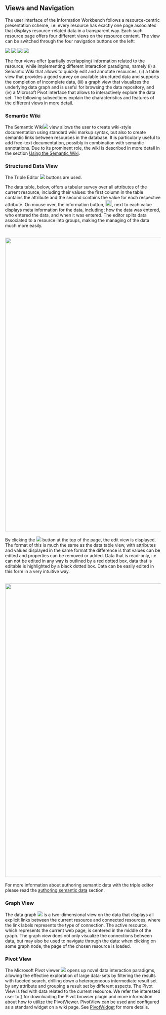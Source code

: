 == Views and Navigation ==
The user interface of the Information Workbench follows a resource-centric presentation scheme, i.e. every resource has exactly one page associated that displays resource-related data in a transparent way. Each such resource page offers four different views on the resource content. The view can be switched through the four navigation buttons on the left:

<img src="../images/navigation/wiki_hover.png" />  <img src="../images/navigation/table_hover.png" />  <img src="../images/navigation/graph_hover.png" />  <img src="../images/navigation/pivot_hover.png" />

The four views offer (partially overlapping) information related to the resource, while implementing different interaction paradigms, namely (i) a Semantic Wiki that allows to quickly edit and annotate resources, (ii) a table view that provides a good survey on available structured data and supports the completion of incomplete data, (iii) a graph view that visualizes the underlying data graph and is useful for browsing the data repository, and (iv) a Microsoft Pivot interface that allows to interactively explore the data set. The following subsections explain the characteristics and features of the different views in more detail.

=== Semantic Wiki ===
The Semantic Wiki<img src="../images/navigation/wiki_hover.png" /> view allows the user to create wiki-style documentation using standard wiki markup syntax, but also to create semantic links between resources in the database. It is particularly useful to add free-text documentation, possibly in combination with semantic annotations. Due to its prominent role, the wiki is described in more detail in the section [[Help:Wiki|Using the Semantic Wiki]].

=== Structured Data View  ===
The Triple Editor <img src="../images/navigation/table_hover.png" /> buttons are used.

The data table, below, offers a tabular survey over all attributes of the current resource, including their values: the first column in the table contains the attribute and the second contains the value for each respective attribute.  On mouse over, the information button, <img src="../images/info.gif"  width="20px"/>, next to each value displays meta information for the data, including; how the data was entered, who entered the data, and when it was entered.  The editor splits data associated to a resource into groups, making the managing of the data much more easily.

<br/>
<img src="../images/help/TripleEditor-default.png"  width="950px"/>
<br/><br/>

By clicking the <img src="../images/help/TE-edit.png" /> button at the top of the page, the edit view is displayed.  The format of this is much the same as the data table view, with attributes and values displayed in the same format the difference is that values can be edited and properties can be removed or added.  Data that is read-only, i.e. can not be edited in any way is outlined by a red dotted box, data that is editable is highlighted by a black dotted box.  Data can be easily edited in this form in a very intuitive way.

<br/>
<img src="../images/help/TripleEditor-edit.png"  width="950px"/>
<br/><br/>

For more information about authoring semantic data with the triple editor please read the [[Help:TripleEditor|authoring semantic data]] section.

=== Graph View ===
The data graph <img src="../images/navigation/graph_hover.png" />  is a two-dimensional view on the data that displays all explicit links between the current resource and connected resources, where the link labels represents the type of connection. The active resource, which represents the current web page, is centered in the middle of the graph. The graph view does not only visualize the connections between data, but may also be used to navigate through the data: when clicking on some graph node, the page of the chosen resource is loaded.

=== Pivot View  ===
The Microsoft Pivot viewer <img src="../images/navigation/pivot_hover.png" /> opens up novel data interaction paradigms, allowing the effective exploration of large data-sets by filtering the results with faceted search, drilling down a heterogeneous intermediate result set by any attribute and grouping a result set by different aspects. The Pivot View is fed with data related to the current resource. We refer the interested user to [http://www.silverlight.net/learn/data-networking/pivot-viewer/pivotviewer-control] for downloading the Pivot browser plugin and more information about how to utilize the PivotViewer. PivotView can be used and configured as a standard widget on a wiki page. See [[Help:PivotWidget | PivotWidget]] for more details.
